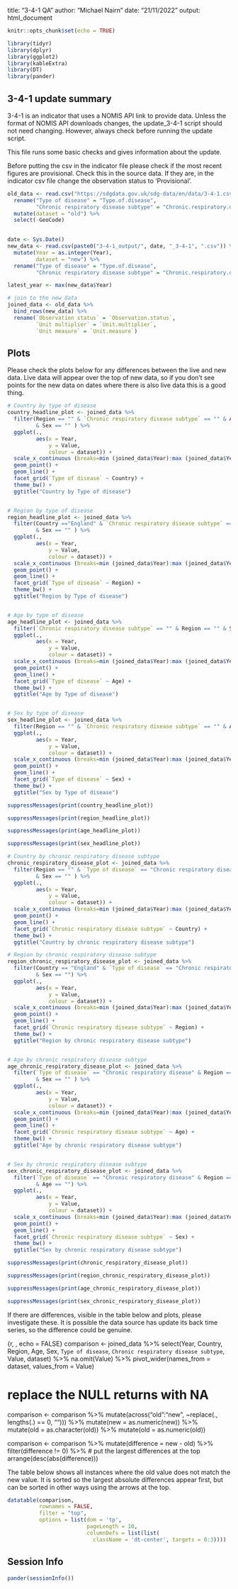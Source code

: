title: "3-4-1 QA"
author: "Michael Nairn"
date: "21/11/2022"
output: html_document

```r
knitr::opts_chunk$set(echo = TRUE)
```


```r
library(tidyr)
library(dplyr)
library(ggplot2)
library(kableExtra)
library(DT)
library(pander)
```



   
## 3-4-1 update summary

3-4-1 is an indicator that uses a NOMIS API link to provide data. Unless the 
format of NOMIS API downloads changes, the update_3-4-1 script should not need 
changing. However, always check before running the update script. 

This file runs some basic checks and gives information about the update.
  
Before putting the csv in the indicator file please check if the most recent 
figures are provisional. Check this in the source data. If they 
are, in the indicator csv file change the observation status to 'Provisional'.



```r
old_data <- read.csv("https://sdgdata.gov.uk/sdg-data/en/data/3-4-1.csv") %>%
  rename("Type of disease" = "Type.of.disease",
         "Chronic respiratory disease subtype" = "Chronic.respiratory.disease.subtype") %>%
  mutate(dataset = "old") %>%
  select(-GeoCode)
  

date <- Sys.Date()
new_data <- read.csv(paste0("3-4-1_output/", date, "_3-4-1", ".csv")) %>% 
  mutate(Year = as.integer(Year),
         dataset = "new") %>%
  rename("Type of disease" = "Type.of.disease",
         "Chronic respiratory disease subtype" = "Chronic.respiratory.disease.subtype") 

latest_year <- max(new_data$Year)

# join to the new data
joined_data <- old_data %>% 
  bind_rows(new_data) %>%
  rename(`Observation status` = `Observation.status`,
         `Unit multiplier` = `Unit.multiplier`,
         `Unit measure` = `Unit.measure`)

```


## Plots
Please check the plots below for any differences between the live and new data.
Live data will appear over the top of new data, so if you don't see points for
the new data on dates where there is also live data this is a good thing.  


```r

# Country by type of disease
country_headline_plot <- joined_data %>% 
  filter(Region == "" & `Chronic respiratory disease subtype` == "" & Age == ""
         & Sex == "" ) %>% 
  ggplot(.,
         aes(x = Year,
             y = Value,
             colour = dataset)) +
  scale_x_continuous (breaks=min (joined_data$Year):max (joined_data$Year)) +
  geom_point() +
  geom_line() +
  facet_grid(`Type of disease` ~ Country) +
  theme_bw() +
  ggtitle("Country by Type of disease")


# Region by type of disease
region_headline_plot <- joined_data %>% 
  filter(Country =="England" & `Chronic respiratory disease subtype` == "" & Age == ""
         & Sex == "" ) %>% 
  ggplot(.,
         aes(x = Year,
             y = Value,
             colour = dataset)) +
  scale_x_continuous (breaks=min (joined_data$Year):max (joined_data$Year)) +
  geom_point() +
  geom_line() +
  facet_grid(`Type of disease` ~ Region) +
  theme_bw() +
  ggtitle("Region by Type of disease")


# Age by type of disease
age_headline_plot <- joined_data %>% 
  filter(`Chronic respiratory disease subtype` == "" & Region == "" & Sex == "") %>% 
  ggplot(.,
         aes(x = Year,
             y = Value,
             colour = dataset)) +
  scale_x_continuous (breaks=min (joined_data$Year):max (joined_data$Year)) +
  geom_point() +
  geom_line() +
  facet_grid(`Type of disease` ~ Age) +
  theme_bw() +
  ggtitle("Age by Type of disease")


# Sex by type of disease
sex_headline_plot <- joined_data %>% 
  filter(Region == "" & `Chronic respiratory disease subtype` == "" & Age == "") %>% 
  ggplot(.,
         aes(x = Year,
             y = Value,
             colour = dataset)) +
  scale_x_continuous (breaks=min (joined_data$Year):max (joined_data$Year)) +
  geom_point() +
  geom_line() +
  facet_grid(`Type of disease` ~ Sex) +
  theme_bw() +
  ggtitle("Sex by Type of disease")

```

```r
suppressMessages(print(country_headline_plot))
```

```r
suppressMessages(print(region_headline_plot))
```


```r
suppressMessages(print(age_headline_plot))
```

  
```r
suppressMessages(print(sex_headline_plot))
```


```r

# Country by chronic respiratory disease subtype
chronic_respiratory_disease_plot <- joined_data %>% 
  filter(Region == "" & `Type of disease` == "Chronic respiratory disease" & Age == ""
         & Sex == "" ) %>% 
  ggplot(.,
         aes(x = Year,
             y = Value,
             colour = dataset)) +
  scale_x_continuous (breaks=min (joined_data$Year):max (joined_data$Year)) +
  geom_point() +
  geom_line() +
  facet_grid(`Chronic respiratory disease subtype` ~ Country) +
  theme_bw() +
  ggtitle("Country by chronic respiratory disease subtype")

# Region by chronic respiratory disease subtype
region_chronic_respiratory_disease_plot <- joined_data %>% 
  filter(Country == "England" & `Type of disease` == "Chronic respiratory disease" & Age == ""
         & Sex == "") %>% 
  ggplot(.,
         aes(x = Year,
             y = Value,
             colour = dataset)) +
  scale_x_continuous (breaks=min (joined_data$Year):max (joined_data$Year)) +
  geom_point() +
  geom_line() +
  facet_grid(`Chronic respiratory disease subtype` ~ Region) +
  theme_bw() +
  ggtitle("Region by chronic respiratory disease subtype")


# Age by chronic respiratory disease subtype
age_chronic_respiratory_disease_plot <- joined_data %>% 
  filter(`Type of disease` == "Chronic respiratory disease" & Region == ""
         & Sex == "" ) %>% 
  ggplot(.,
         aes(x = Year,
             y = Value,
             colour = dataset)) +
  scale_x_continuous (breaks=min (joined_data$Year):max (joined_data$Year)) +
  geom_point() +
  geom_line() +
  facet_grid(`Chronic respiratory disease subtype` ~ Age) +
  theme_bw() +
  ggtitle("Age by chronic respiratory disease subtype")


# Sex by chronic respiratory disease subtype
sex_chronic_respiratory_disease_plot <- joined_data %>% 
  filter(`Type of disease` == "Chronic respiratory disease" & Region == ""
         & Age == "") %>% 
  ggplot(.,
         aes(x = Year,
             y = Value,
             colour = dataset)) +
  scale_x_continuous (breaks=min (joined_data$Year):max (joined_data$Year)) +
  geom_point() +
  geom_line() +
  facet_grid(`Chronic respiratory disease subtype` ~ Sex) +
  theme_bw() +
  ggtitle("Sex by chronic respiratory disease subtype")

```


```r
suppressMessages(print(chronic_respiratory_disease_plot))
```

```r
suppressMessages(print(region_chronic_respiratory_disease_plot))
```

```r
suppressMessages(print(age_chronic_respiratory_disease_plot))
```

```r
suppressMessages(print(sex_chronic_respiratory_disease_plot))
```



If there are differences, visible in the table below and plots, please investigate these.
It is possible the data source has update its back time series, so the difference
could be genuine. 

{r, , echo = FALSE}
comparison <- joined_data %>% 
  select(Year, Country, Region, Age, Sex, `Type of disease`,
         `Chronic respiratory disease subtype`, Value, dataset) %>%
    na.omit(Value) %>%
  pivot_wider(names_from = dataset,
              values_from = Value)

# replace the NULL returns with NA

comparison <- comparison %>% 
  mutate(across("old":"new", ~replace(., lengths(.) == 0, ""))) %>% 
  mutate(new = as.numeric(new)) %>% 
  mutate(old = as.character(old)) %>%
  mutate(old = as.numeric(old))

comparison <- comparison %>% 
  mutate(difference = new - old) %>% 
  filter(difference != 0) %>% 
  # put the largest differences at the top
  arrange(desc(abs(difference)))



The table below shows all instances where the old value does not match the new 
value. It is sorted so the largest absolute differences appear first, but can
be sorted in other ways using the arrows at the top.

```r
datatable(comparison, 
          rownames = FALSE, 
          filter = "top",
          options = list(dom = 'tp', 
                         pageLength = 10,
                         columnDefs = list(list(
                           className = 'dt-center', targets = 0:3))))
```
  


## Session Info
```r
pander(sessionInfo())
```

